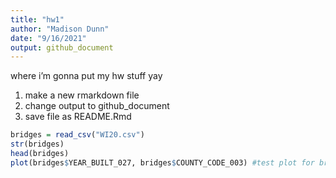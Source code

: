 ```yaml
---
title: "hw1"
author: "Madison Dunn"
date: "9/16/2021"
output: github_document
---
```


where i'm gonna put my hw stuff yay

1. make a new rmarkdown file
2. change output to github_document
3. save file as README.Rmd

```r
bridges = read_csv("WI20.csv")
str(bridges)
head(bridges)
plot(bridges$YEAR_BUILT_027, bridges$COUNTY_CODE_003) #test plot for bridges problem
```

